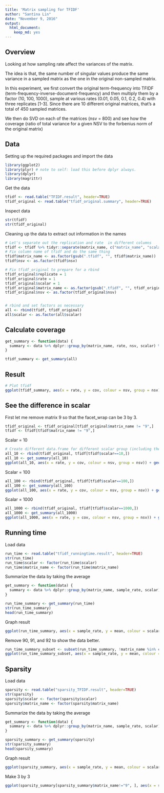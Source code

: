 ```yaml
---
title: 'Matrix sampling for TFIDF'
author: "Santina Lin"
date: "November 9, 2016"
output: 
  html_document:
    keep_md: yes
---
```


## Overview 
Looking at how sampling rate affect the variances of the matrix. 

The idea is that, the same number of singular values produce the same variance in a sampled matrix as the one in the original non-sampled matrix. 

In this experiment, we first convert the original term-frequency into TFIDF (term-frequency-inverse-document-frequency) and then multiply them by a factor (10, 100, 1000), sample at various rates (0.01, 0.05, 0.1, 0.2, 0.4) with three replicates [1-3]. Since there are 10 different original matrices, that's a total of 450 sampled matrices. 

We then do SVD on each of the matrices (nsv = 800) and see how the coverage (ratio of total variance for a given NSV to the forbenius norm of the original matrix)

## Data
Setting up the required packages and import the data 
```r

library(ggplot2)
library(plyr) # note to self: load this before dplyr always. 
library(dplyr)
library(magrittr)
```
Get the data
```r
tfidf <- read.table("TFIDF.result", header=TRUE)
tfidf_original <- read.table("tfidf_original.summary", header=TRUE)
```
Inspect data 
```r
str(tfidf)
str(tfidf_original)
```

Cleaning up the data to extract out information in the names
```r
# Let's separate out the replication and rate  in different columns 
tfidf <- tfidf %>% tidyr::separate(matrix_name, c("matrix_name", "scalar", "rate", "replicate"), sep = "_") %>% readr::type_convert()
# Fix column name of tfidf and do the same thing 
tfidf$matrix_name <- as.factor(gsub(".tfidf", "", tfidf$matrix_name))
tfidf$nsv <- as.factor(tfidf$nsv)

# Fix tfidf_original to prepare for a rbind
tfidf_original$replicate = 1
tfidf_original$rate = 1
tfidf_original$scalar = 1
tfidf_original$matrix_name <- as.factor(gsub(".tfidf", "", tfidf_original$matrix_name))
tfidf_original$nsv <- as.factor(tfidf_original$nsv)


# rbind and set factors as necessary
all <- rbind(tfidf, tfidf_original)
all$scalar <- as.factor(all$scalar)
```

## Calculate coverage 

```r
get_summary <- function(data) {
  summary <- data %>% dplyr::group_by(matrix_name, rate, nsv, scalar) %>% dplyr::summarise_at(c("variance", "forbenius"), c("mean", "sd")) %>% dplyr::mutate(cov = variance_mean / forbenius_mean)
}

tfidf_summary <- get_summary(all)
```


## Result 
```r
# Plot tfidf 
ggplot(tfidf_summary, aes(x = rate, y = cov, colour = nsv, group = nsv)) + geom_point() + facet_wrap(~matrix_name)
```

## See the difference in scalar

First let me remove matrix 9 so that the facet_wrap can be 3 by 3. 
```r
tfidf_original <- tfidf_original[tfidf_original$matrix_name != "9",]
tfidf <- tfidf[tfidf$matrix_name != "9",]
```


Scalar = 10
```r
# Create different data.frame for different scalar group (including the sample = 1 group)
all_10 <- rbind(tfidf_original, tfidf[tfidf$scalar==10,])
all_10 <- get_summary(all_10)
ggplot(all_10, aes(x = rate, y = cov, colour = nsv, group = nsv)) + geom_point() + geom_line() +  facet_wrap(~matrix_name)
```

Scalar = 100
```r
all_100 <- rbind(tfidf_original, tfidf[tfidf$scalar==100,])
all_100 <- get_summary(all_100)
ggplot(all_100, aes(x = rate, y = cov, colour = nsv, group = nsv)) + geom_point() + geom_line() +  facet_wrap(~matrix_name)
```

Scalar = 1000
```r
all_1000 <- rbind(tfidf_original, tfidf[tfidf$scalar==1000,])
all_1000 <- get_summary(all_1000)
ggplot(all_1000, aes(x = rate, y = cov, colour = nsv, group = nsv)) + geom_point() + geom_line() +  facet_wrap(~matrix_name)
```

## Running time 

Load data
```r
run_time <- read.table("tfidf_runningtime.result", header=TRUE)
str(run_time)
run_time$scalar <- factor(run_time$scalar)
run_time$matrix_name <- factor(run_time$matrix_name)
```

Summarize the data by taking the average

```r
get_summary <- function(data) {
  summary <- data %>% dplyr::group_by(matrix_name, sample_rate, scalar) %>% dplyr::summarise_at(c("run_time"), c("mean", "sd")) %>% dplyr::mutate(de = sd/sqrt(3) )
}

run_time_summary <- get_summary(run_time)
str(run_time_summary)
head(run_time_summary)
```

Graph result 

```r
ggplot(run_time_summary, aes(x = sample_rate, y = mean, colour = scalar, group = scalar)) + geom_point() + geom_line() + geom_errorbar(aes(ymax = mean + de, ymin=mean - de), width=0.01) +  facet_wrap(~matrix_name)
```

Remove 90, 91, and 92 to show the data better. 
```r
run_time_summary_subset <- subset(run_time_summary, !matrix_name %in% c("90", "91", "92"))
ggplot(run_time_summary_subset, aes(x = sample_rate, y = mean, colour = scalar, group = scalar)) + geom_point() + geom_line() + geom_errorbar(aes(ymax = mean + de, ymin=mean - de), width=0.01) +  facet_wrap(~matrix_name)
```


## Sparsity 

Load data
```r
sparsity <- read.table("sparsity_TFIDF.result", header=TRUE)
str(sparsity)
sparsity$scalar <- factor(sparsity$scalar)
sparsity$matrix_name <- factor(sparsity$matrix_name)
```

Summarize the data by taking the average

```r
get_summary <- function(data) {
  summary <- data %>% dplyr::group_by(matrix_name, sample_rate, scalar) %>% dplyr::summarise_at(c("n_entries"), c("mean", "sd")) %>% dplyr::mutate(de = sd/sqrt(3) )
}

sparsity_summary <- get_summary(sparsity)
str(sparsity_summary)
head(sparsity_summary)
```

Graph result 

```r
ggplot(sparsity_summary, aes(x = sample_rate, y = mean, colour = scalar, group = scalar)) + geom_point() + geom_line() + geom_errorbar(aes(ymax = mean + de, ymin=mean - de), width=0.01) +  facet_wrap(~matrix_name)
```

Make 3 by 3 
```r
ggplot(sparsity_summary[sparsity_summary$matrix_name!="9", ], aes(x = sample_rate, y = mean, colour = scalar, group = scalar)) + geom_point() + geom_line() + geom_errorbar(aes(ymax = mean + de, ymin=mean - de), width=0.01) +  facet_wrap(~matrix_name)
```


